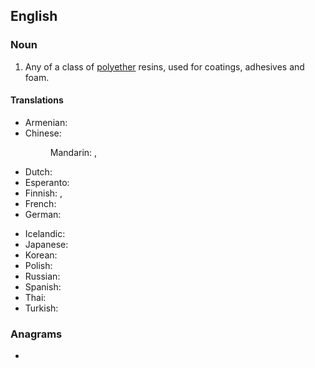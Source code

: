 ==English==

===Noun===
{{wikipedia|epoxy}}
{{en-noun|~}}

# Any of a class of [[polyether]] resins, used for coatings, adhesives and foam.

====Translations====
{{trans-top|polyether resin}}
* Armenian: {{t-needed|hy}}
* Chinese:
*: Mandarin: {{t+|cmn|環氧樹脂}}, {{t+|cmn|环氧树脂|tr=huányǎng shùzhī}}
* Dutch: {{t-needed|nl}}
* Esperanto: {{t-needed|eo}}
* Finnish: {{t|fi|epoksihartsi}}, {{t|fi|epoksi}}
* French: {{t+|fr|époxy|m}}
* German: {{t|de|Epoxidharz|n}}
{{trans-mid}}
* Icelandic: {{t|is|epoxíð|n}}
* Japanese: {{t-needed|ja}}
* Korean: {{t-needed|ko}}
* Polish: {{t|pl|żywica epoksydowa|f}}
* Russian: {{t-needed|ru}}
* Spanish: {{t-needed|es}}
* Thai: {{t-needed|th}}
* Turkish: {{t-needed|tr}}
{{trans-bottom}}

===Anagrams===
* {{anagrams|en|a=eeinoprsxy|perionyxes}}